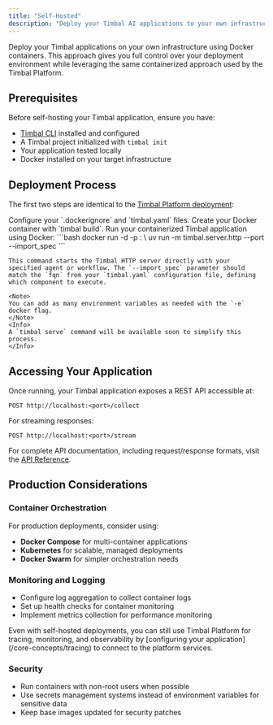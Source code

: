 ```yaml
---
title: "Self-Hosted"
description: "Deploy your Timbal AI applications to your own infrastructure"
---
```


Deploy your Timbal applications on your own infrastructure using Docker containers. This approach gives you full control over your deployment environment while leveraging the same containerized approach used by the Timbal Platform.

## Prerequisites

Before self-hosting your Timbal application, ensure you have:

- [Timbal CLI](/installation) installed and configured
- A Timbal project initialized with `timbal init`
- Your application tested locally
- Docker installed on your target infrastructure

## Deployment Process

The first two steps are identical to the [Timbal Platform deployment](/deployment/platform#deployment-process):

<Steps>
  <Step title="Prepare your environment">
    Configure your `.dockerignore` and `timbal.yaml` files.
  </Step>
  <Step title="Build your application">
    Create your Docker container with `timbal build`.
  </Step>
  <Step title="Launch your container">
    Run your containerized Timbal application using Docker:
    ```bash
    docker run -d -p <port>:<port> <image_tag> \
      uv run -m timbal.server.http --port <port> --import_spec <fqn>
    ```

    This command starts the Timbal HTTP server directly with your specified agent or workflow. The `--import_spec` parameter should match the `fqn` from your `timbal.yaml` configuration file, defining which component to execute.

    <Note>
    You can add as many environment variables as needed with the `-e` docker flag.
    </Note>
    <Info>
    A `timbal serve` command will be available soon to simplify this process.
    </Info>
  </Step>
</Steps>

## Accessing Your Application

Once running, your Timbal application exposes a REST API accessible at:

```
POST http://localhost:<port>/collect
```

For streaming responses:

```
POST http://localhost:<port>/stream
```

For complete API documentation, including request/response formats, visit the [API Reference](/api-reference/introduction).

## Production Considerations

### Container Orchestration
For production deployments, consider using:
- **Docker Compose** for multi-container applications
- **Kubernetes** for scalable, managed deployments
- **Docker Swarm** for simpler orchestration needs

### Monitoring and Logging
- Configure log aggregation to collect container logs
- Set up health checks for container monitoring
- Implement metrics collection for performance monitoring

<Note>
Even with self-hosted deployments, you can still use Timbal Platform for tracing, monitoring, and observability by [configuring your application](/core-concepts/tracing) to connect to the platform services.
</Note>

### Security
- Run containers with non-root users when possible
- Use secrets management systems instead of environment variables for sensitive data
- Keep base images updated for security patches